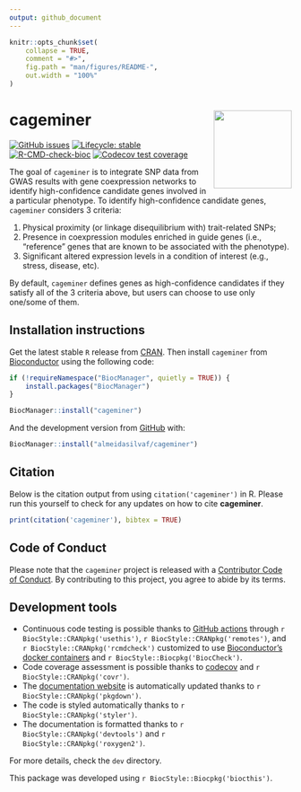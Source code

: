 ```yaml
---
output: github_document
---
```


<!-- README.md is generated from README.Rmd. Please edit that file -->

```r
knitr::opts_chunk$set(
    collapse = TRUE,
    comment = "#>",
    fig.path = "man/figures/README-",
    out.width = "100%"
)
```

# cageminer <img src='man/figures/logo.png' align="right" height="139" />

<!-- badges: start -->
[![GitHub issues](https://img.shields.io/github/issues/almeidasilvaf/cageminer)](https://github.com/almeidasilvaf/cageminer/issues)
[![Lifecycle: stable](https://img.shields.io/badge/lifecycle-stable-brightgreen.svg)](https://lifecycle.r-lib.org/articles/stages.html#stable)
[![R-CMD-check-bioc](https://github.com/almeidasilvaf/cageminer/workflows/R-CMD-check-bioc/badge.svg)](https://github.com/almeidasilvaf/cageminer/actions)
[![Codecov test coverage](https://codecov.io/gh/almeidasilvaf/cageminer/branch/master/graph/badge.svg)](https://codecov.io/gh/almeidasilvaf/cageminer?branch=master)
<!-- badges: end -->

The goal of `cageminer` is to integrate SNP data from GWAS results with gene coexpression networks to identify high-confidence candidate genes involved in a particular phenotype. To identify high-confidence candidate genes, `cageminer`
considers 3 criteria:

1. Physical proximity (or linkage disequilibrium with) trait-related SNPs;
2. Presence in coexpression modules enriched in guide genes (i.e.,
"reference" genes that are known to be associated with the phenotype).
3. Significant altered expression levels in a condition of interest (e.g., 
stress, disease, etc).

By default, `cageminer` defines genes as high-confidence candidates if they
satisfy all of the 3 criteria above, but users can choose to use only one/some
of them.

## Installation instructions

Get the latest stable `R` release from [CRAN](http://cran.r-project.org/). Then install `cageminer` from [Bioconductor](http://bioconductor.org/) using the following code:

```r
if (!requireNamespace("BiocManager", quietly = TRUE)) {
    install.packages("BiocManager")
}

BiocManager::install("cageminer")
```

And the development version from [GitHub](https://github.com/almeidasilvaf/cageminer) with:

```r
BiocManager::install("almeidasilvaf/cageminer")
```

## Citation

Below is the citation output from using `citation('cageminer')` in R. Please
run this yourself to check for any updates on how to cite __cageminer__.

```r
print(citation('cageminer'), bibtex = TRUE)
```

## Code of Conduct

Please note that the `cageminer` project is released with a [Contributor Code of Conduct](http://bioconductor.org/about/code-of-conduct/). By contributing to this project, you agree to abide by its terms.

## Development tools

* Continuous code testing is possible thanks to [GitHub actions](https://www.tidyverse.org/blog/2020/04/usethis-1-6-0/)  through `r BiocStyle::CRANpkg('usethis')`, `r BiocStyle::CRANpkg('remotes')`, and `r BiocStyle::CRANpkg('rcmdcheck')` customized to use [Bioconductor's docker containers](https://www.bioconductor.org/help/docker/) and `r BiocStyle::Biocpkg('BiocCheck')`.
* Code coverage assessment is possible thanks to [codecov](https://codecov.io/gh) and `r BiocStyle::CRANpkg('covr')`.
* The [documentation website](http://almeidasilvaf.github.io/cageminer) is automatically updated thanks to `r BiocStyle::CRANpkg('pkgdown')`.
* The code is styled automatically thanks to `r BiocStyle::CRANpkg('styler')`.
* The documentation is formatted thanks to `r BiocStyle::CRANpkg('devtools')` and `r BiocStyle::CRANpkg('roxygen2')`.

For more details, check the `dev` directory.

This package was developed using `r BiocStyle::Biocpkg('biocthis')`.



